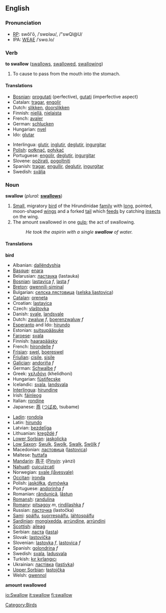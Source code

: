==English==

=== Pronunciation ===
*[[RP]]: swŏl'ō, /ˈswɒləʊ/, /"swQl@U/
*IPA: [[WEAE]] /ˈswɑ.lo/

=== Verb ===
'''to swallow''' ([[swallows]], [[swallowed]], [[swallowing]])
# To cause to pass from the mouth into the stomach.

==== Translations ====
{{top}}
*[[Bosnian]]: [[progutati]] (perfective), [[gutati]] (imperfective aspect)
*Catalan: [[tragar]], [[engolir]]
*Dutch: [[slikken]], [[doorslikken]]
*Finnish: [[niellä]], [[nielaista]]
*French: [[avaler]]
*German: [[schlucken]]
*Hungarian: [[nyel]]
*Ido: [[glutar]]
{{mid}}
*Interlingua: [[glutir]], [[inglutir]], [[deglutir]], [[ingurgitar]]
*[[Polish]]: [[połknąć]], [[połykać]]
*Portuguese: [[engolir]], [[deglutir]], [[ingurgitar]]
*Slovene: [[požirati]], [[pogoltniti]]
*Spanish: [[tragar]], [[engullir]], [[deglutir]], [[ingurgitar]]
*Swedish: [[svälja]]
{{bottom}}

=== Noun ===
'''swallow'''  (''plural:'' '''[[swallows]]''')
# [[Small]], migratory [[bird]] of the Hirundinidae [[family]] with [[long]], pointed, moon-shaped [[wing]]s and a forked [[tail]] which [[feed]]s by catching [[insect]]s on the wing.
# The amount swallowed in one [[gulp]]; the act of swallowing.
#:''He took the aspirin with a single '''swallow''' of water.''

==== Translations ====
'''bird'''
{{top}}
*Albanian: [[dallëndyshja]]
*[[Basque]]: [[enara]]
*Belarusian: [[ластаука]] (lastauka)
*[[Bosnian]]: [[lastavica]] ''f'', [[lasta]] ''f''
*[[Breton]]: [[gwennili-siminal]]
*Bulgarian: [[селска лястовица]] ([[selska ljastovica]])
*[[Catalan]]: [[oreneta]]
*Croatian: [[lastavica]]
*Czech: [[vlaštovka]]
*Danish: [[svale]], [[landsvale]]
*Dutch: [[zwaluw]] ''f'', [[boerenzwaluw]] ''f''
*[[Esperanto]] and Ido: [[hirundo]]
*Estonian: [[suitsupääsuke]]
*[[Faroese]]: [[svala]]
*Finnish: [[haarapääsky]]
*French: [[hirondelle]] ''f''
*[[Frisian]]: [[swel]], [[boereswel]]
*[[Friulian]]: [[cisile]], [[sisile]]
*[[Galician]]: [[andoriña]] ''f''
*German: [[Schwalbe]] ''f''
*Greek: [[χελιδόνι]] (khelidhoni)
*Hungarian: [[füstifecske]]
*Icelandic: [[svala]], [[landsvala]]
*[[Interlingua]]: [[hirundine]]
*Irish: [[fáinleog]]
*Italian: [[rondine]]
*Japanese: [[燕]] ([[つばめ]], tsubame)
{{mid}}
*[[Ladin]]: [[rondola]]
*Latin: [[hirundo]]
*Latvian: [[bezdelīga]]
*Lithuanian: [[kregždė]] ''f''
*[[Lower Sorbian]]: [[jaskolicka]]
*[[Low Saxon]]: [[Swulk]], [[Swolk]], [[Swalk]], [[Swölk]] ''f''
*Macedonian: [[ластовица]] ([[lastovica]])
*Maltese: [[ħuttafa]]
*[[Mandarin]]: [[燕子]] ([[Pinyin]]: yànzi)
*[[Nahuatl]]: [[cuicuizcatl]]
*Norwegian: [[svale (låvesvale)]]
*[[Occitan]]: [[ironda]]
*Polish: [[jaskółka]], [[dymówka]]
*Portuguese: [[andorinha]] ''f''
*Romanian: [[rândunică]], [[lăstun]]
*[[Romansh]]: [[randulina]]
*[[Romany]]: [[pitsagoy]] ''m'', [[rindilashka]] ''f''
*Russian: [[ласточка]] (lastočka)
*[[Sami]]: [[spálfu]], [[suorrespálfu]], [[láhtospálfu]]
*[[Sardinian]]: [[mongixedda]], [[arrùndine]], [[arrùndini]]
*[[Scottish]]: [[aileag]]
*Serbian: [[ласта]] ([[lasta]])
*Slovak: [[lastovička]]
*Slovenian: [[lastovka]] ''f'', [[lastovica]] ''f''
*Spanish: [[golondrina]] ''f''
*Swedish: [[svala]], [[ladusvala]]
*Turkish: [[kır kırlangıcı]]
*Ukrainian: [[ластівка]] ([[lastivka]])
*[[Upper Sorbian]]: [[łastojčka]]
*Welsh: [[gwennol]]
{{bottom}}

'''amount swallowed'''

[[Category:Birds]]

[[io:Swallow]]
[[it:swallow]]
[[fi:swallow]]